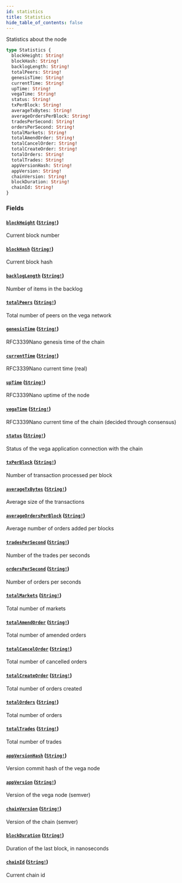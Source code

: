 ```yaml
---
id: statistics
title: Statistics
hide_table_of_contents: false
---
```



Statistics about the node

```graphql
type Statistics {
  blockHeight: String!
  blockHash: String!
  backlogLength: String!
  totalPeers: String!
  genesisTime: String!
  currentTime: String!
  upTime: String!
  vegaTime: String!
  status: String!
  txPerBlock: String!
  averageTxBytes: String!
  averageOrdersPerBlock: String!
  tradesPerSecond: String!
  ordersPerSecond: String!
  totalMarkets: String!
  totalAmendOrder: String!
  totalCancelOrder: String!
  totalCreateOrder: String!
  totalOrders: String!
  totalTrades: String!
  appVersionHash: String!
  appVersion: String!
  chainVersion: String!
  blockDuration: String!
  chainId: String!
}
```


### Fields

#### [`blockHeight`](#) ([`String!`](/docs/mainnet/graphql/scalars/string))

Current block number


#### [`blockHash`](#) ([`String!`](/docs/mainnet/graphql/scalars/string))

Current block hash


#### [`backlogLength`](#) ([`String!`](/docs/mainnet/graphql/scalars/string))

Number of items in the backlog


#### [`totalPeers`](#) ([`String!`](/docs/mainnet/graphql/scalars/string))

Total number of peers on the vega network


#### [`genesisTime`](#) ([`String!`](/docs/mainnet/graphql/scalars/string))

RFC3339Nano genesis time of the chain


#### [`currentTime`](#) ([`String!`](/docs/mainnet/graphql/scalars/string))

RFC3339Nano current time (real)


#### [`upTime`](#) ([`String!`](/docs/mainnet/graphql/scalars/string))

RFC3339Nano uptime of the node


#### [`vegaTime`](#) ([`String!`](/docs/mainnet/graphql/scalars/string))

RFC3339Nano current time of the chain (decided through consensus)


#### [`status`](#) ([`String!`](/docs/mainnet/graphql/scalars/string))

Status of the vega application connection with the chain


#### [`txPerBlock`](#) ([`String!`](/docs/mainnet/graphql/scalars/string))

Number of transaction processed per block


#### [`averageTxBytes`](#) ([`String!`](/docs/mainnet/graphql/scalars/string))

Average size of the transactions


#### [`averageOrdersPerBlock`](#) ([`String!`](/docs/mainnet/graphql/scalars/string))

Average number of orders added per blocks


#### [`tradesPerSecond`](#) ([`String!`](/docs/mainnet/graphql/scalars/string))

Number of the trades per seconds


#### [`ordersPerSecond`](#) ([`String!`](/docs/mainnet/graphql/scalars/string))

Number of orders per seconds


#### [`totalMarkets`](#) ([`String!`](/docs/mainnet/graphql/scalars/string))

Total number of markets


#### [`totalAmendOrder`](#) ([`String!`](/docs/mainnet/graphql/scalars/string))

Total number of amended orders


#### [`totalCancelOrder`](#) ([`String!`](/docs/mainnet/graphql/scalars/string))

Total number of cancelled orders


#### [`totalCreateOrder`](#) ([`String!`](/docs/mainnet/graphql/scalars/string))

Total number of orders created


#### [`totalOrders`](#) ([`String!`](/docs/mainnet/graphql/scalars/string))

Total number of orders


#### [`totalTrades`](#) ([`String!`](/docs/mainnet/graphql/scalars/string))

Total number of trades


#### [`appVersionHash`](#) ([`String!`](/docs/mainnet/graphql/scalars/string))

Version commit hash of the vega node


#### [`appVersion`](#) ([`String!`](/docs/mainnet/graphql/scalars/string))

Version of the vega node (semver)


#### [`chainVersion`](#) ([`String!`](/docs/mainnet/graphql/scalars/string))

Version of the chain (semver)


#### [`blockDuration`](#) ([`String!`](/docs/mainnet/graphql/scalars/string))

Duration of the last block, in nanoseconds


#### [`chainId`](#) ([`String!`](/docs/mainnet/graphql/scalars/string))

Current chain id




